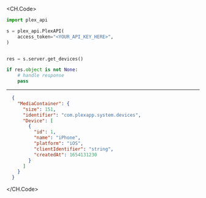 
<CH.Code>
```python GetDevices.py
import plex_api

s = plex_api.PlexAPI(
    access_token="<YOUR_API_KEY_HERE>",
)


res = s.server.get_devices()

if res.object is not None:
    # handle response
    pass
```
---

```json Example Response
  {
    "MediaContainer": {
      "size": 151,
      "identifier": "com.plexapp.system.devices",
      "Device": [
        {
          "id": 1,
          "name": "iPhone",
          "platform": "iOS",
          "clientIdentifier": "string",
          "createdAt": 1654131230
        }
      ]
    }
  }
```
</CH.Code>
